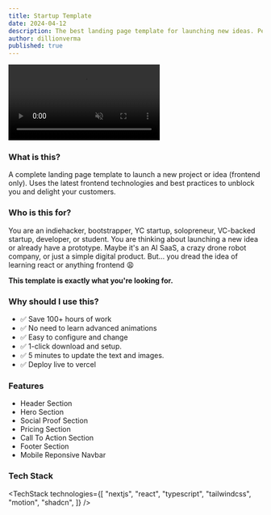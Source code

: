 ```yaml
---
title: Startup Template
date: 2024-04-12
description: The best landing page template for launching new ideas. Perfect for bootstrappers and pre-PMF VC backed startups.
author: dillionverma
published: true
---
```


<div className="flex max-w-[800px] flex-col gap-4">
  <video
    autoPlay
    loop
    muted
    src="/startup-template-demo.mp4"
    className="w-full rounded-xl border"
  />
  <div className="flex w-full flex-col gap-2 sm:flex-row">
    <RepoDownload repo={"startup-template"} owner={"dillionverma"} />
    <TemplatePreview href="https://startup-template-sage.vercel.app/">
      Live Preview{" "}
    </TemplatePreview>
  </div>
</div>

### What is this?

A complete landing page template to launch a new project or idea (frontend only). Uses the latest frontend technologies and best practices to unblock you and delight your customers.

### Who is this for?

You are an indiehacker, bootstrapper, YC startup, solopreneur, VC-backed startup, developer, or student. You are thinking about launching a new idea or already have a prototype. Maybe it's an AI SaaS, a crazy drone robot company, or just a simple digital product. But... you dread the idea of learning react or anything frontend 😩

**This template is exactly what you're looking for.**

### Why should I use this?

- ✅ Save 100+ hours of work
- ✅ No need to learn advanced animations
- ✅ Easy to configure and change
- ✅ 1-click download and setup.
- ✅ 5 minutes to update the text and images.
- ✅ Deploy live to vercel

### Features

- Header Section
- Hero Section
- Social Proof Section
- Pricing Section
- Call To Action Section
- Footer Section
- Mobile Reponsive Navbar

### Tech Stack

<TechStack
  technologies={[
    "nextjs",
    "react",
    "typescript",
    "tailwindcss",
    "motion",
    "shadcn",
  ]}
/>
